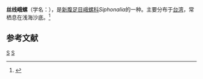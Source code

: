 {{Speciesbox
| taxon = Siphonalia filosa
| binomial_authority = (A. Adams, 1863)
}}
'''丝线峨螺'''（学名：''{{lang|la|Siphonalia filosa}}''），是[[新腹足目|新腹足目]][[峨螺科|峨螺科]]''Siphonalia''的一种。主要分布于[[台湾|台湾]]，常栖息在浅海沙底。<ref>{{cite web|url=http://shell.sinica.edu.tw/chinese/shellbase_detail.php?science_no=3415|title=国际贝库：丝线峨螺|publisher=台湾贝类资料库|accessdate=2009-08-11|archive-date=2016-03-04|archive-url=https://web.archive.org/web/20160304110145/http://shell.sinica.edu.tw/chinese/shellbase_detail.php?science_no=3415|dead-url=no}}</ref>

== 参考文献 ==
{{reflist}}
{{taxonbar}}
[[Category:_1863年描述的动物|S]]
[[Category:峨螺科|S]]